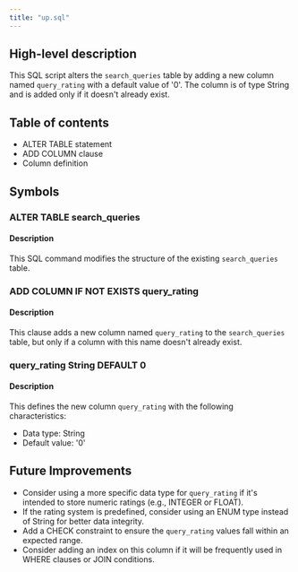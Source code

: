 ```yaml
---
title: "up.sql"
---
```


## High-level description
This SQL script alters the `search_queries` table by adding a new column named `query_rating` with a default value of '0'. The column is of type String and is added only if it doesn't already exist.

## Table of contents
- ALTER TABLE statement
- ADD COLUMN clause
- Column definition

## Symbols

### ALTER TABLE search_queries
#### Description
This SQL command modifies the structure of the existing `search_queries` table.

### ADD COLUMN IF NOT EXISTS query_rating
#### Description
This clause adds a new column named `query_rating` to the `search_queries` table, but only if a column with this name doesn't already exist.

### query_rating String DEFAULT 0
#### Description
This defines the new column `query_rating` with the following characteristics:
- Data type: String
- Default value: '0'

## Future Improvements
- Consider using a more specific data type for `query_rating` if it's intended to store numeric ratings (e.g., INTEGER or FLOAT).
- If the rating system is predefined, consider using an ENUM type instead of String for better data integrity.
- Add a CHECK constraint to ensure the `query_rating` values fall within an expected range.
- Consider adding an index on this column if it will be frequently used in WHERE clauses or JOIN conditions.